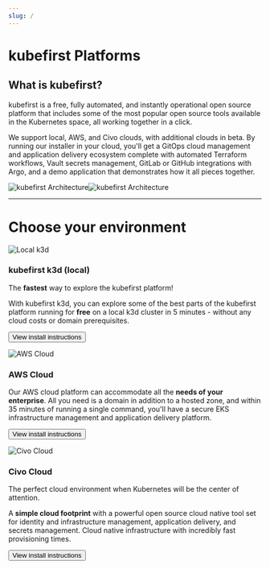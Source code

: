 ```yaml
---
slug: /
---
```


# kubefirst Platforms

## What is kubefirst?

kubefirst is a free, fully automated, and instantly operational open source platform that includes some of the most popular open source tools available in the Kubernetes space, all working together in a click.

We support local, AWS, and Civo clouds, with additional clouds in beta. By running our installer in your cloud, you'll get a GitOps cloud management and application delivery ecosystem complete with automated Terraform workflows, Vault secrets management, GitLab or GitHub integrations with Argo, and a demo application that demonstrates how it all pieces together.

![kubefirst Architecture](img/common/kubefirst/architecture-light.png#light-mode)![kubefirst Architecture](img/common/kubefirst/architecture-dark.png#dark-mode)

---

# Choose your environment

<div className="row">
    <div className="col col--4 margin-bottom--lg">
        <div className="card">
            <div className="card__image">
            <img
               src={require("/static/img/k3d_header.png").default}
               alt="Local k3d"
               title="Local k3d" />
            </div>
            <div className="card__body">
            <h3>kubefirst k3d (local)</h3>
            <p>
               The <strong>fastest</strong> way to explore the kubefirst platform!
            </p>
            <p>
               With kubefirst k3d, you can explore some of the best parts of the kubefirst platform running for <strong>free</strong> on a local k3d cluster in 5 minutes - without any cloud costs or domain prerequisites.
            </p>
            </div>
            <div className="card__footer">
                <form>
                    <button className="button button--secondary button--block" formAction="k3d/overview/">View install instructions</button>
                </form>
            </div>
        </div>
    </div>
    <div className="col col--4 margin-bottom--lg">
        <div className="card">
            <div className="card__image">
            <img
               src={require("/static/img/aws_header.png").default}
               alt="AWS Cloud"
               title="AWS Cloud" />
            </div>
            <div className="card__body">
            <h3>AWS Cloud</h3>
            <p>
               Our AWS cloud platform can accommodate all the <strong>needs of your enterprise</strong>. All you need is a domain in addition to a hosted zone, and within 35 minutes of running a single command, you'll have a secure EKS infrastructure management and application delivery platform.
            </p>
            </div>
            <div className="card__footer">
                <form>
                    <button className="button button--secondary button--block" formAction="aws/overview/">View install instructions</button>
                </form>
            </div>
        </div>
    </div>
    <div className="col col--4 margin-bottom--lg">
        <div className="card">
            <div className="card__image">
            <img
               src={require("/static/img/civo_header.jpg").default}
               alt="Civo Cloud"
               title="Civo Cloud" />
            </div>
            <div className="card__body">
            <h3>Civo Cloud</h3>
            <p>
               The perfect cloud environment when Kubernetes will be the center of attention.
            </p>
            <p>A <strong>simple cloud footprint</strong> with a powerful open source cloud native tool set for identity and infrastructure management, application delivery, and secrets management. Cloud native infrastructure with incredibly fast provisioning times.</p>
            </div>
            <div className="card__footer">
                <form>
                    <button className="button button--secondary button--block" formAction="civo/overview/">View install instructions</button>
                </form>
            </div>
        </div>
    </div>
</div>
